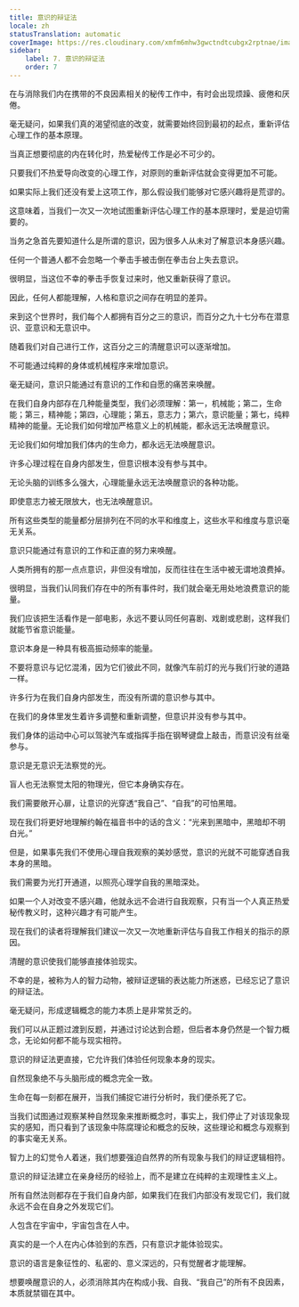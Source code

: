 ```yaml
---
title: 意识的辩证法
locale: zh
statusTranslation: automatic
coverImage: https://res.cloudinary.com/xmfm6mhw3gwctndtcubgx2rptnae/image/upload/v1741354419/small_cover_la_gran_rebelion_28716e29d2.webp
sidebar:
    label: 7. 意识的辩证法
    order: 7
---
```

在与消除我们内在携带的不良因素相关的秘传工作中，有时会出现烦躁、疲倦和厌倦。

毫无疑问，如果我们真的渴望彻底的改变，就需要始终回到最初的起点，重新评估心理工作的基本原理。

当真正想要彻底的内在转化时，热爱秘传工作是必不可少的。

只要我们不热爱导向改变的心理工作，对原则的重新评估就会变得更加不可能。

如果实际上我们还没有爱上这项工作，那么假设我们能够对它感兴趣将是荒谬的。

这意味着，当我们一次又一次地试图重新评估心理工作的基本原理时，爱是迫切需要的。

当务之急首先要知道什么是所谓的意识，因为很多人从未对了解意识本身感兴趣。

任何一个普通人都不会忽略一个拳击手被击倒在拳击台上失去意识。

很明显，当这位不幸的拳击手恢复过来时，他又重新获得了意识。

因此，任何人都能理解，人格和意识之间存在明显的差异。

来到这个世界时，我们每个人都拥有百分之三的意识，而百分之九十七分布在潜意识、亚意识和无意识中。

随着我们对自己进行工作，这百分之三的清醒意识可以逐渐增加。

不可能通过纯粹的身体或机械程序来增加意识。

毫无疑问，意识只能通过有意识的工作和自愿的痛苦来唤醒。

在我们自身内部存在几种能量类型，我们必须理解：第一，机械能；第二，生命能；第三，精神能；第四，心理能；第五，意志力；第六，意识能量；第七，纯粹精神的能量。无论我们如何增加严格意义上的机械能，都永远无法唤醒意识。

无论我们如何增加我们体内的生命力，都永远无法唤醒意识。

许多心理过程在自身内部发生，但意识根本没有参与其中。

无论头脑的训练多么强大，心理能量永远无法唤醒意识的各种功能。

即使意志力被无限放大，也无法唤醒意识。

所有这些类型的能量都分层排列在不同的水平和维度上，这些水平和维度与意识毫无关系。

意识只能通过有意识的工作和正直的努力来唤醒。

人类所拥有的那一点点意识，非但没有增加，反而往往在生活中被无谓地浪费掉。

很明显，当我们认同我们存在中的所有事件时，我们就会毫无用处地浪费意识的能量。

我们应该把生活看作是一部电影，永远不要认同任何喜剧、戏剧或悲剧，这样我们就能节省意识能量。

意识本身是一种具有极高振动频率的能量。

不要将意识与记忆混淆，因为它们彼此不同，就像汽车前灯的光与我们行驶的道路一样。

许多行为在我们自身内部发生，而没有所谓的意识参与其中。

在我们的身体里发生着许多调整和重新调整，但意识并没有参与其中。

我们身体的运动中心可以驾驶汽车或指挥手指在钢琴键盘上敲击，而意识没有丝毫参与。

意识是无意识无法察觉的光。

盲人也无法察觉太阳的物理光，但它本身确实存在。

我们需要敞开心扉，让意识的光穿透“我自己”、“自我”的可怕黑暗。

现在我们将更好地理解约翰在福音书中的话的含义：“光来到黑暗中，黑暗却不明白光。”

但是，如果事先我们不使用心理自我观察的美妙感觉，意识的光就不可能穿透自我本身的黑暗。

我们需要为光打开通道，以照亮心理学自我的黑暗深处。

如果一个人对改变不感兴趣，他就永远不会进行自我观察，只有当一个人真正热爱秘传教义时，这种兴趣才有可能产生。

现在我们的读者将理解我们建议一次又一次地重新评估与自我工作相关的指示的原因。

清醒的意识使我们能够直接体验现实。

不幸的是，被称为人的智力动物，被辩证逻辑的表达能力所迷惑，已经忘记了意识的辩证法。

毫无疑问，形成逻辑概念的能力本质上是非常贫乏的。

我们可以从正题过渡到反题，并通过讨论达到合题，但后者本身仍然是一个智力概念，无论如何都不能与现实相符。

意识的辩证法更直接，它允许我们体验任何现象本身的现实。

自然现象绝不与头脑形成的概念完全一致。

生命在每一刻都在展开，当我们捕捉它进行分析时，我们便杀死了它。

当我们试图通过观察某种自然现象来推断概念时，事实上，我们停止了对该现象现实的感知，而只看到了该现象中陈腐理论和概念的反映，这些理论和概念与观察到的事实毫无关系。

智力上的幻觉令人着迷，我们想要强迫自然界的所有现象与我们的辩证逻辑相符。

意识的辩证法建立在亲身经历的经验上，而不是建立在纯粹的主观理性主义上。

所有自然法则都存在于我们自身内部，如果我们在我们内部没有发现它们，我们就永远不会在自身之外发现它们。

人包含在宇宙中，宇宙包含在人中。

真实的是一个人在内心体验到的东西，只有意识才能体验现实。

意识的语言是象征性的、私密的、意义深远的，只有觉醒者才能理解。

想要唤醒意识的人，必须消除其内在构成小我、自我、“我自己”的所有不良因素，本质就禁锢在其中。

